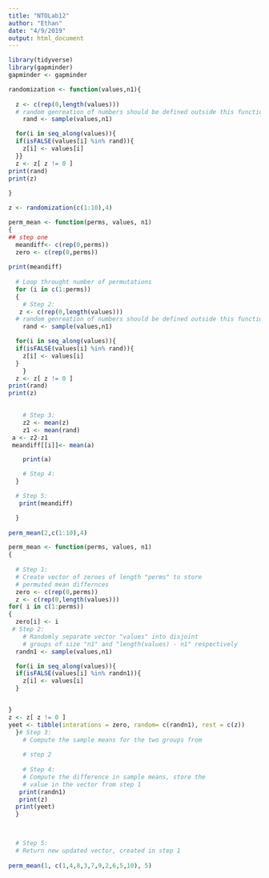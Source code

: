 ---
title: "NTOLab12"
author: "Ethan"
date: "4/9/2019"
output: html_document
---

```{r,echo = FALSE}
library(tidyverse)
library(gapminder)
gapminder <- gapminder
```
```{r, echo=FALSE}


randomization <- function(values,n1){
 
  z <- c(rep(0,length(values))) 
  # random genreation of numbers should be defined outside this function.
    rand <- sample(values,n1)

  for(i in seq_along(values)){
  if(isFALSE(values[i] %in% rand)){
    z[i] <- values[i]
  }}
  z <- z[ z != 0 ]
print(rand) 
print(z)
  
}

z <- randomization(c(1:10),4)

```

```{r}
perm_mean <- function(perms, values, n1)
{
## step one
  meandiff<- c(rep(0,perms))
  zero <- c(rep(0,perms))
  
print(meandiff)
  
  # Loop throught number of permutations
  for (i in c(1:perms))
  {
    # Step 2:
   z <- c(rep(0,length(values))) 
  # random genreation of numbers should be defined outside this function.
    rand <- sample(values,n1)

  for(i in seq_along(values)){
  if(isFALSE(values[i] %in% rand)){
    z[i] <- values[i]
  }
    }
  z <- z[ z != 0 ]
print(rand) 
print(z)
  

    # Step 3:
    z2 <- mean(z)
    z1 <- mean(rand)
 a <- z2-z1
 meandiff[[i]]<- mean(a)

    print(a)

    # Step 4:
  }

  # Step 5: 
   print(meandiff)

  }
  
perm_mean(2,c(1:10),4)

```

```{r}
perm_mean <- function(perms, values, n1)
{
  
  # Step 1:
  # Create vector of zeroes of length "perms" to store
  # permuted mean differnces
  zero <- c(rep(0,perms))
  z <- c(rep(0,length(values)))
for( i in c(1:perms))
{ 
  zero[i] <- i
 # Step 2:
    # Randomly separate vector "values" into disjoint 
    # groups of size "n1" and "length(values) - n1" respectively
  randn1 <- sample(values,n1)

  for(i in seq_along(values)){
  if(isFALSE(values[i] %in% randn1)){
    z[i] <- values[i]
  }


}
z <- z[ z != 0 ]
yeet <- tibble(interations = zero, random= c(randn1), rest = c(z))
  }# Step 3:
    # Compute the sample means for the two groups from 
 
    # step 2
    
    # Step 4: 
    # Compute the difference in sample means, store the
    # value in the vector from step 1
   print(randn1) 
   print(z)
  print(yeet)
  }

  

  # Step 5:
  # Return new updated vector, created in step 1
  
perm_mean(1, c(1,4,8,3,7,9,2,6,5,10), 5)
```





